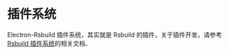 # 插件系统

Electron-Rsbuild 插件系统，其实就是 Rsbuild 的插件，关于插件开发，请参考 [Rsbuild 插件系统](https://rspress.dev/zh/plugin/system/introduction)的相关文档、
